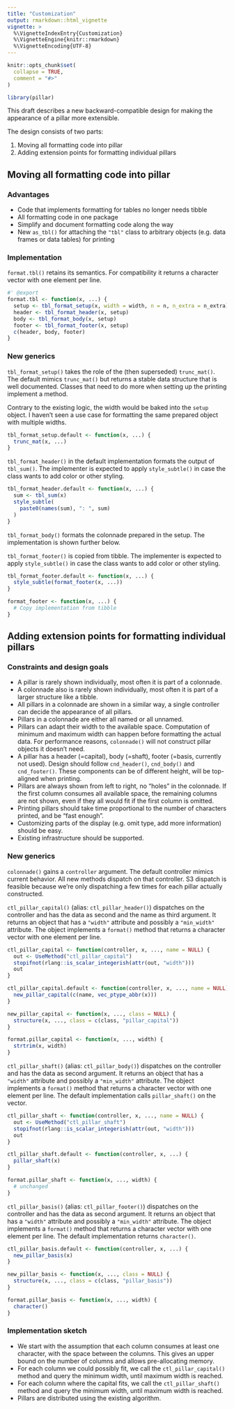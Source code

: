 ```yaml
---
title: "Customization"
output: rmarkdown::html_vignette
vignette: >
  %\VignetteIndexEntry{Customization}
  %\VignetteEngine{knitr::rmarkdown}
  %\VignetteEncoding{UTF-8}
---
```


```r
knitr::opts_chunk$set(
  collapse = TRUE,
  comment = "#>"
)
```

```r
library(pillar)
```

This draft describes a new backward-compatible design for making the appearance of a pillar more extensible.

The design consists of two parts:

1. Moving all formatting code into pillar
1. Adding extension points for formatting individual pillars


## Moving all formatting code into pillar

### Advantages

- Code that implements formatting for tables no longer needs tibble
- All formatting code in one package
- Simplify and document formatting code along the way
- New `as_tbl()` for attaching the `"tbl"` class to arbitrary objects (e.g. data frames or data tables) for printing

### Implementation

`format.tbl()` retains its semantics.
For compatibility it returns a character vector with one element per line.

```r
#' @export
format.tbl <- function(x, ...) {
  setup <- tbl_format_setup(x, width = width, n = n, n_extra = n_extra)
  header <- tbl_format_header(x, setup)
  body <- tbl_format_body(x, setup)
  footer <- tbl_format_footer(x, setup)
  c(header, body, footer)
}
```

### New generics

`tbl_format_setup()` takes the role of the (then superseded) `trunc_mat()`.
The default mimics `trunc_mat()` but returns a stable data structure that is well documented.
Classes that need to do more when setting up the printing implement a method.

Contrary to the existing logic, the width would be baked into the `setup` object.
I haven't seen a use case for formatting the same prepared object with multiple widths.

```r
tbl_format_setup.default <- function(x, ...) {
  trunc_mat(x, ...)
}
```

`tbl_format_header()` in the default implementation formats the output of `tbl_sum()`.
The implementer is expected to apply `style_subtle()` in case the class wants to add color or other styling.

```r
tbl_format_header.default <- function(x, ...) {
  sum <- tbl_sum(x)
  style_subtle(
    paste0(names(sum), ": ", sum)
  )
}
```

`tbl_format_body()` formats the colonnade prepared in the setup.
The implementation is shown further below.

`tbl_format_footer()` is copied from tibble.
The implementer is expected to apply `style_subtle()` in case the class wants to add color or other styling.

```r
tbl_format_footer.default <- function(x, ...) {
  style_subtle(format_footer(x, ...))
}

format_footer <- function(x, ...) {
  # Copy implementation from tibble
}
```

## Adding extension points for formatting individual pillars

### Constraints and design goals

- A pillar is rarely shown individually, most often it is part of a colonnade.
- A colonnade also is rarely shown individually, most often it is part of a larger structure like a tibble.
- All pillars in a colonnade are shown in a similar way, a single controller can decide the appearance of all pillars.
- Pillars in a colonnade are either all named or all unnamed.
- Pillars can adapt their width to the available space. Computation of minimum and maximum width can happen before formatting the actual data. For performance reasons, `colonnade()` will not construct pillar objects it doesn't need.
- A pillar has a header (=capital), body (=shaft), footer (=basis, currently not used). Design should follow `cnd_header()`, `cnd_body()` and `cnd_footer()`. These components can be of different height, will be top-aligned when printing.
- Pillars are always shown from left to right, no "holes" in the colonnade. If the first column consumes all available space, the remaining columns are not shown, even if they all would fit if the first column is omitted.
- Printing pillars should take time proportional to the number of characters printed, and be "fast enough".
- Customizing parts of the display (e.g. omit type, add more information) should be easy.
- Existing infrastructure should be supported.


### New generics

`colonnade()` gains a `controller` argument. The default controller mimics current behavior.
All new methods dispatch on that controller.
S3 dispatch is feasible because we're only dispatching a few times for each pillar actually constructed.

`ctl_pillar_capital()` (alias: `ctl_pillar_header()`) dispatches on the controller and has the data as second and the name as third argument.
It returns an object that has a `"width"` attribute and possibly a `"min_width"` attribute.
The object implements a `format()` method that returns a character vector with one element per line.

```r
ctl_pillar_capital <- function(controller, x, ..., name = NULL) {
  out <- UseMethod("ctl_pillar_capital")
  stopifnot(rlang::is_scalar_integerish(attr(out, "width")))
  out
}

ctl_pillar_capital.default <- function(controller, x, ..., name = NULL) {
  new_pillar_capital(c(name, vec_ptype_abbr(x)))
}

new_pillar_capital <- function(x, ..., class = NULL) {
  structure(x, ..., class = c(class, "pillar_capital"))
}

format.pillar_capital <- function(x, ..., width) {
  strtrim(x, width)
}
```

`ctl_pillar_shaft()` (alias: `ctl_pillar_body()`) dispatches on the controller and has the data as second argument.
It returns an object that has a `"width"` attribute and possibly a `"min_width"` attribute.
The object implements a `format()` method that returns a character vector with one element per line.
The default implementation calls `pillar_shaft()` on the vector.

```r
ctl_pillar_shaft <- function(controller, x, ..., name = NULL) {
  out <- UseMethod("ctl_pillar_shaft")
  stopifnot(rlang::is_scalar_integerish(attr(out, "width")))
  out
}

ctl_pillar_shaft.default <- function(controller, x, ...) {
  pillar_shaft(x)
}

format.pillar_shaft <- function(x, ..., width) {
  # unchanged
}
```

`ctl_pillar_basis()` (alias: `ctl_pillar_footer()`) dispatches on the controller and has the data as second argument.
It returns an object that has a `"width"` attribute and possibly a `"min_width"` attribute.
The object implements a `format()` method that returns a character vector with one element per line.
The default implementation returns `character()`.

```r
ctl_pillar_basis.default <- function(controller, x, ...) {
  new_pillar_basis(x)
}

new_pillar_basis <- function(x, ..., class = NULL) {
  structure(x, ..., class = c(class, "pillar_basis"))
}

format.pillar_basis <- function(x, ..., width) {
  character()
}
```


### Implementation sketch

- We start with the assumption that each column consumes at least one character, with the space between the columns. This gives an upper bound on the number of columns and allows pre-allocating memory.
- For each column we could possibly fit, we call the `ctl_pillar_capital()` method and query the minimum width, until maximum width is reached.
- For each column where the capital fits, we call the `ctl_pillar_shaft()` method and query the minimum width, until maximum width is reached.
- Pillars are distributed using the existing algorithm.
